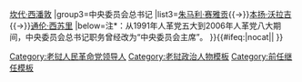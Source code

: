 {{Navbox
|name=老挝人民革命党负责人
|title=[[老挝人民革命党]]最高负责人
|state={{{state|collapsed}}}
|image=[[File:Flag of the Lao People's Revolutionary Party.svg|60px|老挝人民革命党党旗]]
|group1=[[老挝人民革命党中央委员会总书记|中央委员会总书记]]
|list1=[[凯山·丰威汉]]
|group2=中央委员会主席*
|list2=[[凯山·丰威汉]]{{→}}[[坎代·西潘敦]]
|group3=中央委员会总书记
|list3=[[朱马利·赛雅贡]]{{→}}[[本扬·沃拉吉]]{{→}}[[通伦·西苏里]]
|below=注*：从1991年人革党五大到2006年人革党八大期间，中央委员会总书记职务曾经改为“中央委员会主席”。
}}<includeonly>{{#ifeq:{{{1}}}|nocat||
[[Category:老挝人民革命党领导人]]
}}</includeonly>
<noinclude>
[[Category:老挝政治人物模板]]
[[Category:前任继任模板]]
</noinclude>